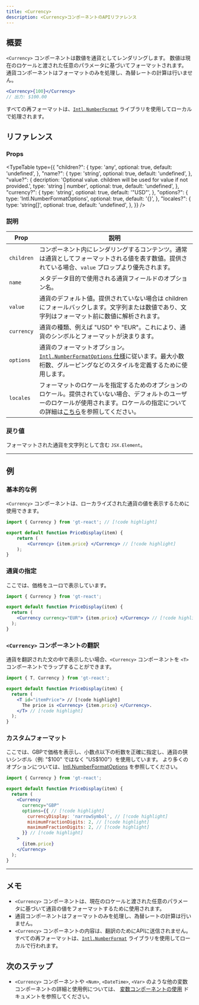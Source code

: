 ```yaml
---
title: <Currency>
description: <Currency>コンポーネントのAPIリファレンス
---
```


## 概要

`<Currency>` コンポーネントは数値を通貨としてレンダリングします。
数値は現在のロケールと渡された任意のパラメータに基づいてフォーマットされます。
通貨コンポーネントはフォーマットのみを処理し、為替レートの計算は行いません。

```jsx
<Currency>{100}</Currency>
// 出力: $100.00
```

すべての再フォーマットは、[`Intl.NumberFormat`](https://developer.mozilla.org/en-US/docs/Web/JavaScript/Reference/Global_Objects/Intl/NumberFormat) ライブラリを使用してローカルで処理されます。

## リファレンス

### Props

<TypeTable
  type={{
    "children?": {
        type: 'any',
        optional: true,
        default: 'undefined',
    },
    "name?": {
        type: 'string',
        optional: true,
        default: 'undefined',
    },
    "value?": {
        decription: 'Optional value. children will be used for value if not provided.',
        type: 'string | number',
        optional: true,
        default: 'undefined',
    },
    "currency?": {
        type: 'string',
        optional: true,
        default: '"USD"',
    },
    "options?": {
        type: 'Intl.NumberFormatOptions',
        optional: true,
        default: '{}',
    },
    "locales?": {
        type: 'string[]',
        optional: true,
        default: 'undefined',
    },
  }}
/>

### 説明
| Prop      | 説明                                                                                                                                            |
|-----------|-------------------------------------------------------------------------------------------------------------------------------------------------|
| `children`  | コンポーネント内にレンダリングするコンテンツ。通常は通貨としてフォーマットされる値を表す数値。提供されている場合、`value` プロップより優先されます。 |
| `name`      | メタデータ目的で使用される通貨フィールドのオプション名。                                                                                      |
| `value`     | 通貨のデフォルト値。提供されていない場合は children にフォールバックします。文字列または数値であり、文字列はフォーマット前に数値に解析されます。                                  |
| `currency`  | 通貨の種類、例えば "USD" や "EUR"。これにより、通貨のシンボルとフォーマットが決まります。                                            |
| `options`   | 通貨のフォーマットオプション。[`Intl.NumberFormatOptions` 仕様](https://developer.mozilla.org/en-US/docs/Web/JavaScript/Reference/Global_Objects/Intl/NumberFormat)に従います。最大小数桁数、グルーピングなどのスタイルを定義するために使用します。 |
| `locales`   | フォーマットのロケールを指定するためのオプションのロケール。提供されていない場合、デフォルトのユーザーのロケールが使用されます。ロケールの指定についての詳細は[こちら](https://developer.mozilla.org/en-US/docs/Web/JavaScript/Reference/Global_Objects/Intl#locales_argument)を参照してください。                                            |

### 戻り値

フォーマットされた通貨を文字列として含む `JSX.Element`。

---

## 例
### 基本的な例

`<Currency>` コンポーネントは、ローカライズされた通貨の値を表示するために使用できます。

```jsx title="PriceDisplay.jsx" copy
import { Currency } from 'gt-react'; // [!code highlight]

export default function PriceDisplay(item) {
    return (
        <Currency> {item.price} </Currency> // [!code highlight]
    );
}
```

### 通貨の指定
ここでは、価格をユーロで表示しています。

```jsx title="PriceDisplay.jsx" copy
import { Currency } from 'gt-react';

export default function PriceDisplay(item) {
  return (
    <Currency currency="EUR"> {item.price} </Currency> // [!code highlight]
  );
}
```

### `<Currency>` コンポーネントの翻訳
通貨を翻訳された文の中で表示したい場合、`<Currency>` コンポーネントを `<T>` コンポーネントでラップすることができます。

```jsx title="PriceDisplay.jsx" copy
import { T, Currency } from 'gt-react';

export default function PriceDisplay(item) {
  return (
    <T id="itemPrice"> // [!code highlight]
      The price is <Currency> {item.price} </Currency>.
    </T> // [!code highlight]
  );
}
```

### カスタムフォーマット

ここでは、GBPで価格を表示し、小数点以下の桁数を正確に指定し、通貨の狭いシンボル（例: "$100" ではなく "US$100"）を使用しています。
より多くのオプションについては、[Intl.NumberFormatOptions](https://developer.mozilla.org/en-US/docs/Web/JavaScript/Reference/Global_Objects/Intl/NumberFormat) を参照してください。

```jsx title="PriceDisplay.jsx" copy
import { Currency } from 'gt-react';

export default function PriceDisplay(item) {
  return (
    <Currency
      currency="GBP"
      options={{ // [!code highlight]
        currencyDisplay: 'narrowSymbol', // [!code highlight]
        minimumFractionDigits: 2, // [!code highlight]
        maximumFractionDigits: 2, // [!code highlight]
      }} // [!code highlight]
    >
      {item.price}
    </Currency>
  );
}
```

---


## メモ
 * `<Currency>` コンポーネントは、現在のロケールと渡された任意のパラメータに基づいて通貨の値をフォーマットするために使用されます。
 * 通貨コンポーネントはフォーマットのみを処理し、為替レートの計算は行いません。
 * `<Currency>` コンポーネントの内容は、翻訳のためにAPIに送信されません。
   すべての再フォーマットは、[`Intl.NumberFormat`](https://developer.mozilla.org/en-US/docs/Web/JavaScript/Reference/Global_Objects/Intl/NumberFormat) ライブラリを使用してローカルで行われます。

## 次のステップ
 * `<Currency>` コンポーネントや `<Num>`, `<DateTime>`, `<Var>` のような他の変数コンポーネントの詳細と使用例については、
   [変数コンポーネントの使用](/docs/react/reference/using-variable-components) ドキュメントを参照してください。